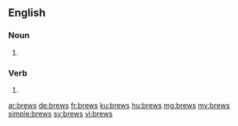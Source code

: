 ==English==

===Noun===
{{head|en|plural}}

# {{plural of|brew|lang=en}}

===Verb===
{{head|en}}

# {{en-third-person singular of|brew}}

[[ar:brews]]
[[de:brews]]
[[fr:brews]]
[[ku:brews]]
[[hu:brews]]
[[mg:brews]]
[[my:brews]]
[[simple:brews]]
[[sv:brews]]
[[vi:brews]]